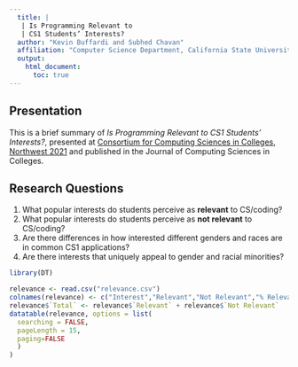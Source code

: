 ```yaml
---
  title: |
   | Is Programming Relevant to
   | CS1 Students’ Interests?
  author: "Kevin Buffardi and Subhed Chavan"
  affiliation: "Computer Science Department, California State University-Chico"
  output:
    html_document:
      toc: true
---
```

        
## Presentation

This is a brief summary of *Is Programming Relevant to CS1 Students’ Interests?*, presented at [Consortium for Computing Sciences in Colleges, Northwest 2021](http://www.ccsc.org/northwest/2021/) and published in the Journal of Computing Sciences in Colleges.

## Research Questions

1. What popular interests do students perceive as **relevant** to CS/coding? 
2. What popular interests do students perceive as **not relevant** to CS/coding?
3. Are there differences in how interested different genders and races are in common CS1 applications?
4. Are there interests that uniquely appeal to gender and racial minorities?

```r
library(DT)
```

```r
relevance <- read.csv("relevance.csv")
colnames(relevance) <- c("Interest","Relevant","Not Relevant","% Relevant")
relevance$`Total` <- relevance$`Relevant` + relevance$`Not Relevant`
datatable(relevance, options = list(
  searching = FALSE,
  pageLength = 15,
  paging=FALSE
  )
)
```
        